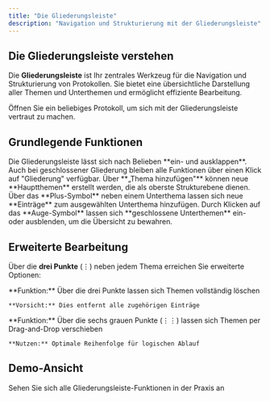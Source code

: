 ```yaml
---
title: "Die Gliederungsleiste"
description: "Navigation und Strukturierung mit der Gliederungsleiste"
---
```


## Die Gliederungsleiste verstehen

Die **Gliederungsleiste** ist Ihr zentrales Werkzeug für die Navigation und Strukturierung von Protokollen. Sie bietet eine übersichtliche Darstellung aller Themen und Unterthemen und ermöglicht effiziente Bearbeitung.

<Card title="🎯 Erste Schritte" icon="play">
Öffnen Sie ein beliebiges Protokoll, um sich mit der Gliederungsleiste vertraut zu machen.
</Card>

## Grundlegende Funktionen

<AccordionGroup>
  <Accordion title="🔽 Ein- und Ausklappen">
    Die Gliederungsleiste lässt sich nach Belieben **ein- und ausklappen**. Auch bei geschlossener Gliederung bleiben alle Funktionen über einen Klick auf "Gliederung" verfügbar.
  </Accordion>

  <Accordion title="➕ Themen hinzufügen">
    Über **„Thema hinzufügen"** können neue **Hauptthemen** erstellt werden, die als oberste Strukturebene dienen.
  </Accordion>

  <Accordion title="📝 Einträge hinzufügen">
    Über das **Plus-Symbol** neben einem Unterthema lassen sich neue **Einträge** zum ausgewählten Unterthema hinzufügen.
  </Accordion>

  <Accordion title="👁️ Sichtbarkeit steuern">
    Durch Klicken auf das **Auge-Symbol** lassen sich **geschlossene Unterthemen** ein- oder ausblenden, um die Übersicht zu bewahren.
  </Accordion>
</AccordionGroup>

## Erweiterte Bearbeitung

Über die **drei Punkte** (⋮) neben jedem Thema erreichen Sie erweiterte Optionen:

<CardGroup cols={2}>
  <Card title="🗑️ Themen löschen" icon="trash">
    **Funktion:** Über die drei Punkte lassen sich Themen vollständig löschen
    
    **Vorsicht:** Dies entfernt alle zugehörigen Einträge
  </Card>
  <Card title="🔄 Drag-and-Drop" icon="arrows-up-down">
    **Funktion:** Über die sechs grauen Punkte (⋮⋮) lassen sich Themen per Drag-and-Drop verschieben
    
    **Nutzen:** Optimale Reihenfolge für logischen Ablauf
  </Card>
</CardGroup>

## Demo-Ansicht

<Card title="📹 Zur interaktiven Demo" href="https://app.arcade.software/flows/bj3PBhtAr0OlKBcFoeIF/view" icon="play">
  Sehen Sie sich alle Gliederungsleiste-Funktionen in der Praxis an
</Card>


